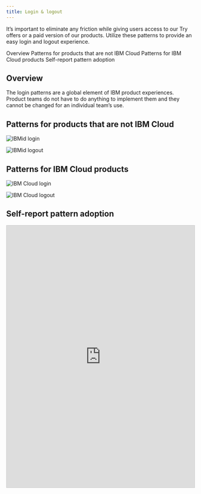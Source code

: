 ```yaml
---
title: Login & logout
---
```



<PageDescription>

It’s important to eliminate any friction while giving users access to our Try offers or a paid version of our products. Utilize these patterns to provide an easy login and logout experience. 

</PageDescription>

<AnchorLinks>
<AnchorLink>Overview</AnchorLink>
<AnchorLink>Patterns for products that are not IBM Cloud</AnchorLink>
<AnchorLink>Patterns for IBM Cloud products </AnchorLink>
<AnchorLink> Self-report pattern adoption </AnchorLink>
</AnchorLinks>

## Overview

The login patterns are a global element of IBM product experiences. Product teams do not have to do anything to implement them and they cannot be changed for an individual team’s use. 

## Patterns for products that are not IBM Cloud

<Row className="image-card-group">

<Column colMd={3} colLg={3} noGutterSm>

<ImageCard 
sub-title="URX login" 
sub-titleColor="dark" 
hoverColor="dark"
href="/patterns/login-logout/urx-login">

![IBMid login](/images/login-logout-overview/urx-login.png)

</ImageCard>

</Column>

<Column colMd={3} colLg={3} noGutterSm>

<ImageCard 
sub-title="URX logout" 
sub-titleColor="dark" 
hoverColor="dark"
href="/patterns/login-logout/urx-logout">

![IBMid logout](/images/login-logout-overview/urx-logout.png)

</ImageCard>

</Column>

</Row>

## Patterns for IBM Cloud products 

<Row className="image-card-group">

<Column colMd={3} colLg={3} noGutterSm>

<ImageCard disabled aspectRatio="1:1" subTitle="IBM Cloud login- coming soon">

![IBM Cloud login](/images/login-logout-overview/IBM-Cloud-login.png)

</ImageCard>

</Column>

<Column colMd={3} colLg={3} noGutterSm>

<ImageCard disabled aspectRatio="1:1" subTitle="IBM Cloud logout- coming soon">

![IBM Cloud logout](/images/login-logout-overview/ibm-cloud-logout.png)

</ImageCard>

</Column>

</Row>

## Self-report pattern adoption
<iframe class="airtable-embed" src="https://airtable.com/embed/appvxykrpLizynCkz/pagcmb3nPuZWM2xw7/form" frameborder="0" onmousewheel="" width="100%" height="700" style="background: transparent; border: 1px solid #ccc;"></iframe>

